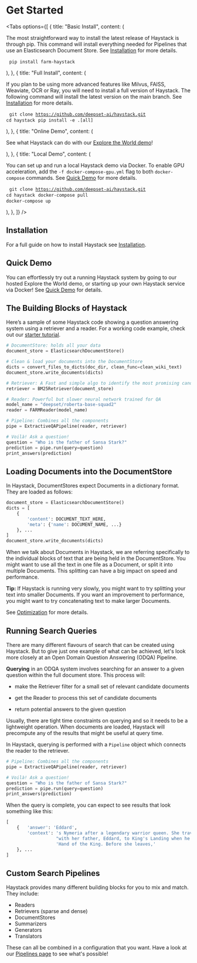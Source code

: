 # Get Started

<div style={{ marginBottom: "3rem" }} />

<Tabs
  options={[
    {
      title: "Basic Install",
      content: (
        <div>
          <p>
              The most straightforward way to install the latest release of Haystack is through pip.
              This command will install everything needed for Pipelines that use an Elasticsearch Document Store.
              See <a href="https://haystack.deepset.ai/overview/installation">Installation</a> for more details.
          </p>
          <pre>
            <code>pip install farm-haystack</code>
          </pre>
        </div>
      ),
    },
    {
      title: "Full Install",
      content: (
        <div>
          <p>
              If you plan to be using more advanced features like Milvus, FAISS, Weaviate, OCR or Ray, you will need to install a full version of Haystack.
              The following command will install the latest version on the main branch.
              See <a href="https://haystack.deepset.ai/overview/installation">Installation</a> for more details.
          </p>
          <pre>
            <code>git clone https://github.com/deepset-ai/haystack.git</code>
            <code>cd haystack</code>
            <code>pip install -e .[all]</code>
          </pre>
        </div>
      ),
    },
      {
      title: "Online Demo",
      content: (
        <div>
          <p>
              See what Haystack can do with our <a href="https://haystack-demo.deepset.ai/">Explore the World demo</a>!
          </p>
        </div>
      ),
    },
        {
      title: "Local Demo",
      content: (
        <div>
          <p>
            You can set up and run a local Haystack demo via Docker.
            To enable GPU acceleration, add the `-f docker-compose-gpu.yml` flag to both `docker-compose` commands.
            See <a href="https://haystack.deepset.ai/overview/quick-demo#local">Quick Demo</a> for more details.
          </p>
          <pre>
            <code>git clone https://github.com/deepset-ai/haystack.git</code>
            <code>cd haystack</code>
            <code>docker-compose pull</code>
            <code>docker-compose up</code>
            </pre>
        </div>
      ),
    },
  ]}
/>

## Installation

For a full guide on how to install Haystack see [Installation](/overview/installation).

## Quick Demo

You can effortlessly try out a running Haystack system by going to our hosted Explore the World demo,
or starting up your own Haystack service via Docker!
See [Quick Demo](/overview/quick-demo) for details.

## The Building Blocks of Haystack

Here’s a sample of some Haystack code showing a question answering system using a retriever and a reader.
For a working code example, check out our [starter tutorial](/tutorials/first-qa-system).

```python
# DocumentStore: holds all your data
document_store = ElasticsearchDocumentStore()

# Clean & load your documents into the DocumentStore
dicts = convert_files_to_dicts(doc_dir, clean_func=clean_wiki_text)
document_store.write_documents(dicts)

# Retriever: A Fast and simple algo to identify the most promising candidate documents
retriever = BM25Retriever(document_store)

# Reader: Powerful but slower neural network trained for QA
model_name = "deepset/roberta-base-squad2"
reader = FARMReader(model_name)

# Pipeline: Combines all the components
pipe = ExtractiveQAPipeline(reader, retriever)

# Voilà! Ask a question!
question = "Who is the father of Sansa Stark?"
prediction = pipe.run(query=question)
print_answers(prediction)
```

<div style={{ marginBottom: "3rem" }} />

## Loading Documents into the DocumentStore

In Haystack, DocumentStores expect Documents in a dictionary format. They are loaded as follows:

```python
document_store = ElasticsearchDocumentStore()
dicts = [
    {
        'content': DOCUMENT_TEXT_HERE,
        'meta': {'name': DOCUMENT_NAME, ...}
    }, ...
]
document_store.write_documents(dicts)
```

When we talk about Documents in Haystack, we are referring specifically to the individual blocks of text that are being held in the DocumentStore.
You might want to use all the text in one file as a Document, or split it into multiple Documents.
This splitting can have a big impact on speed and performance.
<div className="max-w-xl bg-yellow-light-theme border-l-8 border-yellow-dark-theme p-6 my-4 rounded-md dark:bg-yellow-900">
  
  <b>Tip:</b> If Haystack is running very slowly,
  you might want to try splitting your text into smaller Documents. If you want
  an improvement to performance, you might want to try concatenating text to
  make larger Documents. 
  
  See <a href="https://haystack.deepset.ai/guides/optimization">Optimization</a> for more details.

</div>

<div style={{ marginBottom: "3rem" }} />

## Running Search Queries

There are many different flavours of search that can be created using Haystack.
But to give just one example of what can be achieved, let's look more closely at
an Open Domain Question Answering (ODQA) Pipeline.

**Querying** in an ODQA system involves searching for an answer to a given question within the full document store.
This process will:

- make the Retriever filter for a small set of relevant candidate documents

- get the Reader to process this set of candidate documents

- return potential answers to the given question

Usually, there are tight time constraints on querying and so it needs to be a lightweight operation.
When documents are loaded, Haystack will precompute any of the results that might be useful at query time.

In Haystack, querying is performed with a `Pipeline` object which connects the reader to the retriever.

```python
# Pipeline: Combines all the components
pipe = ExtractiveQAPipeline(reader, retriever)

# Voilà! Ask a question!
question = "Who is the father of Sansa Stark?"
prediction = pipe.run(query=question)
print_answers(prediction)
```

When the query is complete, you can expect to see results that look something like this:

```python
[
    {   'answer': 'Eddard',
        'context': 's Nymeria after a legendary warrior queen. She travels '
                   "with her father, Eddard, to King's Landing when he is made "
                   'Hand of the King. Before she leaves,'
    }, ...
]
```

<div style={{ marginBottom: "3rem" }} />

## Custom Search Pipelines

Haystack provides many different building blocks for you to mix and match.
They include:

- Readers
- Retrievers (sparse and dense)
- DocumentStores
- Summarizers
- Generators
- Translators

These can all be combined in a configuration that you want.
Have a look at our [Pipelines page](/components/pipelines) to see what's possible!
